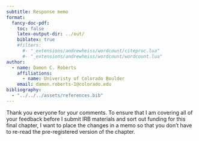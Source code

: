 ```yaml
---
subtitle: Response memo
format:
  fancy-doc-pdf:
    toc: false
    latex-output-dir: ../out/
    biblatex: true
    #filters:
      #- "_extensions/andrewheiss/wordcount/citeproc.lua"
      #- "_extensions/andrewheiss/wordcount/wordcount.lua"
author:
  - name: Damon C. Roberts
    affiliations:
      - name: Univeristy of Colorado Boulder
    email: damon.roberts-1@colorado.edu
bibliography: 
  - "../../../assets/references.bib"
---
```


Thank you everyone for your comments. To ensure that I am covering all of your feedback before I submit IRB materials and sort out funding for this final chapter, I want to place the changes in a memo so that you don't have to re-read the pre-registered version of the chapter.
